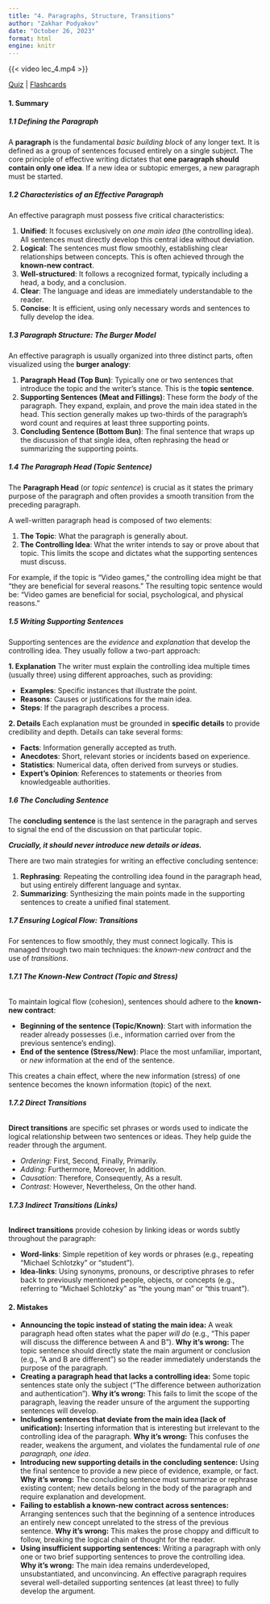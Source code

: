 ```yaml
---
title: "4. Paragraphs, Structure, Transitions"
author: "Zakhar Podyakov"
date: "October 26, 2023"
format: html
engine: knitr
---
```


{{< video lec_4.mp4 >}}

[Quiz]() | [Flashcards]()

#### **1. Summary**

##### **1.1 Defining the Paragraph**

A **paragraph** is the fundamental *basic building block* of any longer text. It is defined as a group of sentences focused entirely on a single subject. The core principle of effective writing dictates that **one paragraph should contain only one idea**. If a new idea or subtopic emerges, a new paragraph must be started.

<!-- DIAGRAM HERE -->

##### **1.2 Characteristics of an Effective Paragraph**

An effective paragraph must possess five critical characteristics:

1.  **Unified**: It focuses exclusively on *one main idea* (the controlling idea). All sentences must directly develop this central idea without deviation.
2.  **Logical**: The sentences must flow smoothly, establishing clear relationships between concepts. This is often achieved through the **known-new contract**.
3.  **Well-structured**: It follows a recognized format, typically including a head, a body, and a conclusion.
4.  **Clear**: The language and ideas are immediately understandable to the reader.
5.  **Concise**: It is efficient, using only necessary words and sentences to fully develop the idea.

##### **1.3 Paragraph Structure: The Burger Model**

An effective paragraph is usually organized into three distinct parts, often visualized using the **burger analogy**:

1.  **Paragraph Head (Top Bun)**: Typically one or two sentences that introduce the topic and the writer's stance. This is the **topic sentence**.
2.  **Supporting Sentences (Meat and Fillings)**: These form the *body* of the paragraph. They expand, explain, and prove the main idea stated in the head. This section generally makes up two-thirds of the paragraph's word count and requires at least three supporting points.
3.  **Concluding Sentence (Bottom Bun)**: The final sentence that wraps up the discussion of that single idea, often rephrasing the head or summarizing the supporting points.

<!-- DIAGRAM HERE -->

##### **1.4 The Paragraph Head (Topic Sentence)**

The **Paragraph Head** (or *topic sentence*) is crucial as it states the primary purpose of the paragraph and often provides a smooth transition from the preceding paragraph.

A well-written paragraph head is composed of two elements:

1.  **The Topic**: What the paragraph is generally about.
2.  **The Controlling Idea**: What the writer intends to say or prove about that topic. This limits the scope and dictates what the supporting sentences must discuss.

For example, if the topic is "Video games," the controlling idea might be that "they are beneficial for several reasons." The resulting topic sentence would be: "Video games are beneficial for social, psychological, and physical reasons."

##### **1.5 Writing Supporting Sentences**

Supporting sentences are the *evidence* and *explanation* that develop the controlling idea. They usually follow a two-part approach:

**1. Explanation**
The writer must explain the controlling idea multiple times (usually three) using different approaches, such as providing:

*   **Examples**: Specific instances that illustrate the point.
*   **Reasons**: Causes or justifications for the main idea.
*   **Steps**: If the paragraph describes a process.

**2. Details**
Each explanation must be grounded in **specific details** to provide credibility and depth. Details can take several forms:

*   **Facts**: Information generally accepted as truth.
*   **Anecdotes**: Short, relevant stories or incidents based on experience.
*   **Statistics**: Numerical data, often derived from surveys or studies.
*   **Expert's Opinion**: References to statements or theories from knowledgeable authorities.

<!-- DIAGRAM HERE -->

##### **1.6 The Concluding Sentence**

The **concluding sentence** is the last sentence in the paragraph and serves to signal the end of the discussion on that particular topic.

***Crucially, it should never introduce new details or ideas.***

There are two main strategies for writing an effective concluding sentence:

1.  **Rephrasing**: Repeating the controlling idea found in the paragraph head, but using entirely different language and syntax.
2.  **Summarizing**: Synthesizing the main points made in the supporting sentences to create a unified final statement.

##### **1.7 Ensuring Logical Flow: Transitions**

For sentences to flow smoothly, they must connect logically. This is managed through two main techniques: the *known-new contract* and the use of *transitions*.

###### **1.7.1 The Known-New Contract (Topic and Stress)**

To maintain logical flow (cohesion), sentences should adhere to the **known-new contract**:

*   **Beginning of the sentence (Topic/Known)**: Start with information the reader already possesses (i.e., information carried over from the previous sentence's ending).
*   **End of the sentence (Stress/New)**: Place the most unfamiliar, important, or *new* information at the end of the sentence.

This creates a chain effect, where the new information (stress) of one sentence becomes the known information (topic) of the next.

###### **1.7.2 Direct Transitions**

**Direct transitions** are specific set phrases or words used to indicate the logical relationship between two sentences or ideas. They help guide the reader through the argument.

*   *Ordering:* First, Second, Finally, Primarily.
*   *Adding:* Furthermore, Moreover, In addition.
*   *Causation:* Therefore, Consequently, As a result.
*   *Contrast:* However, Nevertheless, On the other hand.

###### **1.7.3 Indirect Transitions (Links)**

**Indirect transitions** provide cohesion by linking ideas or words subtly throughout the paragraph:

*   **Word-links**: Simple repetition of key words or phrases (e.g., repeating "Michael Schlotzky" or "student").
*   **Idea-links**: Using synonyms, pronouns, or descriptive phrases to refer back to previously mentioned people, objects, or concepts (e.g., referring to "Michael Schlotzky" as "the young man" or "this truant").

#### **2. Mistakes**

*   **Announcing the topic instead of stating the main idea:** A weak paragraph head often states what the paper *will do* (e.g., "This paper will discuss the difference between A and B"). **Why it's wrong:** The topic sentence should directly state the main argument or conclusion (e.g., "A and B are different") so the reader immediately understands the purpose of the paragraph.
*   **Creating a paragraph head that lacks a controlling idea:** Some topic sentences state only the subject ("The difference between authorization and authentication"). **Why it's wrong:** This fails to limit the scope of the paragraph, leaving the reader unsure of the argument the supporting sentences will develop.
*   **Including sentences that deviate from the main idea (lack of unification):** Inserting information that is interesting but irrelevant to the controlling idea of the paragraph. **Why it's wrong:** This confuses the reader, weakens the argument, and violates the fundamental rule of *one paragraph, one idea*.
*   **Introducing new supporting details in the concluding sentence:** Using the final sentence to provide a new piece of evidence, example, or fact. **Why it's wrong:** The concluding sentence must summarize or rephrase existing content; new details belong in the body of the paragraph and require explanation and development.
*   **Failing to establish a known-new contract across sentences:** Arranging sentences such that the beginning of a sentence introduces an entirely new concept unrelated to the stress of the previous sentence. **Why it's wrong:** This makes the prose choppy and difficult to follow, breaking the logical chain of thought for the reader.
*   **Using insufficient supporting sentences:** Writing a paragraph with only one or two brief supporting sentences to prove the controlling idea. **Why it's wrong:** The main idea remains underdeveloped, unsubstantiated, and unconvincing. An effective paragraph requires several well-detailed supporting sentences (at least three) to fully develop the argument.